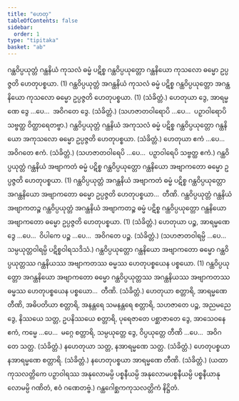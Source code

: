 ```yaml
---
title: "ဟေတု"
tableOfContents: false
sidebar:
  order: 1
type: "tipitaka"
basket: "ab"
---
```



<DynamicBreadcrumb />

<Division number="38">

<Paragraph number="1875">
ဂန္ထဝိပ္ပယုတ္တံ ဂန္ထနိယံ ကုသလံ ဓမ္မံ ပဋိစ္စ ဂန္ထဝိပ္ပယုတ္တော ဂန္ထနိယော ကုသလော ဓမ္မော ဥပ္ပဇ္ဇတိ ဟေတုပစ္စယာ. (1)
</Paragraph>

<Paragraph number="1876">
ဂန္ထဝိပ္ပယုတ္တံ အဂန္ထနိယံ ကုသလံ ဓမ္မံ ပဋိစ္စ ဂန္ထဝိပ္ပယုတ္တော အဂန္ထနိယော ကုသလော ဓမ္မော ဥပ္ပဇ္ဇတိ ဟေတုပစ္စယာ. (1) (သံခိတ္တံ.)
</Paragraph>

</Division>
<Division number="39">

<Paragraph number="1877">
ဟေတုယာ ဒွေ, အာရမ္မဏေ ဒွေ …ပေ…  အဝိဂတေ ဒွေ. (သံခိတ္တံ.)
</Paragraph>

<Paragraph number="1878">
(သဟဇာတဝါရောပိ …ပေ…  ပဉှာဝါရောပိ သဗ္ဗတ္ထ ဝိတ္ထာရေတဗ္ဗာ.)
</Paragraph>

</Division>
<Division number="40">

<Paragraph number="1879">
ဂန္ထဝိပ္ပယုတ္တံ ဂန္ထနိယံ အကုသလံ ဓမ္မံ ပဋိစ္စ ဂန္ထဝိပ္ပယုတ္တော ဂန္ထနိယော အကုသလော ဓမ္မော ဥပ္ပဇ္ဇတိ ဟေတုပစ္စယာ. (သံခိတ္တံ.)
</Paragraph>

</Division>
<Division number="41">

<Paragraph number="1880">
ဟေတုယာ ဧကံ …ပေ…  အဝိဂတေ ဧကံ. (သံခိတ္တံ.)
</Paragraph>

<Paragraph number="1881">
(သဟဇာတဝါရေပိ …ပေ…  ပဉှာဝါရေပိ သဗ္ဗတ္ထ ဧကံ.)
</Paragraph>

</Division>
<Division number="42">

<Paragraph number="1882">
ဂန္ထဝိပ္ပယုတ္တံ ဂန္ထနိယံ အဗျာကတံ ဓမ္မံ ပဋိစ္စ ဂန္ထဝိပ္ပယုတ္တော ဂန္ထနိယော အဗျာကတော ဓမ္မော ဥပ္ပဇ္ဇတိ ဟေတုပစ္စယာ. (1)
</Paragraph>

<Paragraph number="1883">
ဂန္ထဝိပ္ပယုတ္တံ အဂန္ထနိယံ အဗျာကတံ ဓမ္မံ ပဋိစ္စ ဂန္ထဝိပ္ပယုတ္တော အဂန္ထနိယော အဗျာကတော ဓမ္မော ဥပ္ပဇ္ဇတိ ဟေတုပစ္စယာ…  တီဏိ.
</Paragraph>

<Paragraph number="1884">
ဂန္ထဝိပ္ပယုတ္တံ ဂန္ထနိယံ အဗျာကတဉ္စ ဂန္ထဝိပ္ပယုတ္တံ အဂန္ထနိယံ အဗျာကတဉ္စ ဓမ္မံ ပဋိစ္စ ဂန္ထဝိပ္ပယုတ္တော ဂန္ထနိယော အဗျာကတော ဓမ္မော ဥပ္ပဇ္ဇတိ ဟေတုပစ္စယာ. (1) (သံခိတ္တံ.)
</Paragraph>

</Division>
<Division number="43">

<Paragraph number="1885">
ဟေတုယာ ပဉ္စ, အာရမ္မဏေ ဒွေ …ပေ…  ဝိပါကေ ပဉ္စ …ပေ…  အဝိဂတေ ပဉ္စ. (သံခိတ္တံ.)
</Paragraph>

<Paragraph number="1886">
(သဟဇာတဝါရမ္ပိ …ပေ…  သမ္ပယုတ္တဝါရမ္ပိ ပဋိစ္စဝါရသဒိသံ.)
</Paragraph>

</Division>
<Division number="44">

<Paragraph number="1887">
ဂန္ထဝိပ္ပယုတ္တော ဂန္ထနိယော အဗျာကတော ဓမ္မော ဂန္ထဝိပ္ပယုတ္တဿ ဂန္ထနိယဿ အဗျာကတဿ ဓမ္မဿ ဟေတုပစ္စယေန ပစ္စယော. (1)
</Paragraph>

<Paragraph number="1888">
ဂန္ထဝိပ္ပယုတ္တော အဂန္ထနိယော အဗျာကတော ဓမ္မော ဂန္ထဝိပ္ပယုတ္တဿ အဂန္ထနိယဿ အဗျာကတဿ ဓမ္မဿ ဟေတုပစ္စယေန ပစ္စယော…  တီဏိ. (သံခိတ္တံ.)
</Paragraph>

</Division>
<Division number="45">

<Paragraph number="1889">
ဟေတုယာ စတ္တာရိ, အာရမ္မဏေ တီဏိ, အဓိပတိယာ စတ္တာရိ, အနန္တရေ သမနန္တရေ စတ္တာရိ, သဟဇာတေ ပဉ္စ, အညမညေ ဒွေ, နိဿယေ သတ္တ, ဥပနိဿယေ စတ္တာရိ, ပုရေဇာတေ ပစ္ဆာဇာတေ ဒွေ, အာသေဝနေ ဧကံ, ကမ္မေ …ပေ…  မဂ္ဂေ စတ္တာရိ, သမ္ပယုတ္တေ ဒွေ, ဝိပ္ပယုတ္တေ တီဏိ …ပေ…  အဝိဂတေ သတ္တ. (သံခိတ္တံ.)
</Paragraph>

</Division>
<Division number="46">

<Paragraph number="1890">
နဟေတုယာ သတ္တ, နအာရမ္မဏေ သတ္တ. (သံခိတ္တံ.)
</Paragraph>

<Paragraph number="1891">
ဟေတုပစ္စယာ နအာရမ္မဏေ စတ္တာရိ. (သံခိတ္တံ.)
</Paragraph>

<Paragraph number="1892">
နဟေတုပစ္စယာ အာရမ္မဏေ တီဏိ. (သံခိတ္တံ.)
</Paragraph>

<Paragraph number="1893">
(ယထာ ကုသလတ္တိကေ ပဉှာဝါရဿ အနုလောမမ္ပိ ပစ္စနီယမ္ပိ အနုလောမပစ္စနီယမ္ပိ ပစ္စနီယာနုလောမမ္ပိ ဂဏိတံ, ဧဝံ ဂဏေတဗ္ဗံ.)

</Paragraph>
</Division>

<Paragraph number="1894" type="center">
ဂန္ထဂေါစ္ဆကကုသလတ္တိကံ နိဋ္ဌိတံ.
</Paragraph>